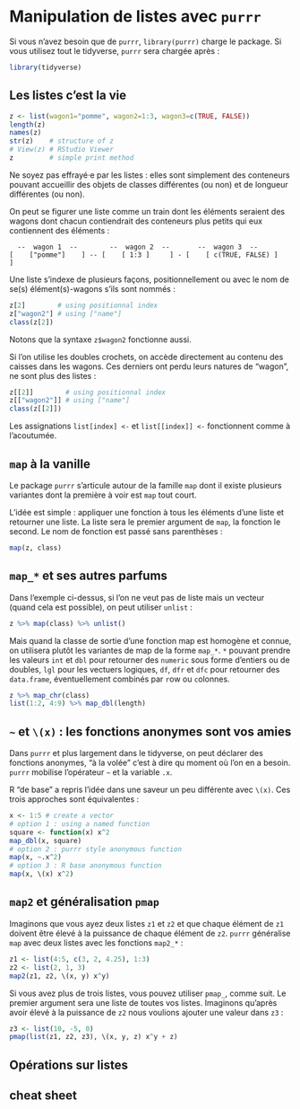 # Manipulation de listes avec `purrr`

Si vous n'avez besoin que de `purrr`, `library(purrr)` charge le package. Si vous utilisez tout le tidyverse, `purrr` sera chargée après :

```r
library(tidyverse)
```

## Les listes c'est la vie

```r
z <- list(wagon1="pomme", wagon2=1:3, wagon3=c(TRUE, FALSE))
length(z)
names(z)
str(z)    # structure of z
# View(z) # RStudio Viewer
z         # simple print method
```
Ne soyez pas effrayé·e par les listes : elles sont simplement des conteneurs pouvant accueillir des objets de classes différentes (ou non) et de longueur différentes (ou non). 

On peut se figurer une liste comme un train dont les éléments seraient des wagons dont chacun contiendrait des conteneurs plus petits qui eux contiennent des éléments :

```
  --  wagon 1  --        --  wagon 2  --       --  wagon 3  --
[    ["pomme"]    ] -- [    [ 1:3 ]     ] - [    [ c(TRUE, FALSE) ]    ]
```

Une liste s'indexe de plusieurs façons, positionnellement ou avec le nom de se(s) élément(s)-wagons s'ils sont nommés :

```r
z[2]        # using positionnal index
z["wagon2"] # using ["name"]
class(z[2])
```
Notons que la syntaxe `z$wagon2` fonctionne aussi.

Si l'on utilise les doubles crochets, on accède directement au contenu des caisses dans les wagons. Ces derniers ont perdu leurs natures de "wagon", ne sont plus des listes :

```r
z[[2]]        # using positionnal index
z[["wagon2"]] # using ["name"]
class(z[[2]])
```

Les assignations `list[index] <-` et `list[[index]] <-` fonctionnent comme à l'acoutumée.


## `map` à la vanille

Le package `purrr` s'articule autour de la famille `map` dont il existe plusieurs variantes dont la première à voir est `map` tout court. 

L'idée est simple : appliquer une fonction à tous les éléments d'une liste et retourner une liste. La liste sera le premier argument de `map`, la fonction le second. Le nom de fonction est passé sans parenthèses :

```r
map(z, class)
```
## `map_*` et ses autres parfums

Dans l'exemple ci-dessus, si l'on ne veut pas de liste mais un vecteur (quand cela est possible), on peut utiliser `unlist` :

```r
z %>% map(class) %>% unlist()
```

Mais quand la classe de sortie d'une fonction map est homogène et connue, on utilisera plutôt les variantes de map de la forme `map_*`. `*` pouvant prendre les valeurs `int` et `dbl` pour retourner des `numeric` sous forme d'entiers ou de doubles, `lgl` pour les vectuers logiques, `df`, `dfr` et `dfc` pour retourner des `data.frame`, éventuellement combinés par `r`ow ou `c`olonnes.

```r
z %>% map_chr(class)
list(1:2, 4:9) %>% map_dbl(length)
```

## `~` et `\(x)` : les fonctions anonymes sont vos amies

Dans `purrr` et plus largement dans le tidyverse, on peut déclarer des fonctions anonymes, "à la volée" c'est à dire qu moment où l'on en a besoin. `purrr` mobilise l'opérateur `~` et la variable `.x`. 

R "de base" a repris l'idée dans une saveur un peu différente avec `\(x)`. Ces trois approches sont équivalentes :
```r
x <- 1:5 # create a vector
# option 1 : using a named function
square <- function(x) x^2
map_dbl(x, square)
# option 2 : purrr style anonymous function
map(x, ~.x^2)    
# option 3 : R base anonymous function
map(x, \(x) x^2)  
```


## `map2` et généralisation `pmap`

Imaginons que vous ayez deux listes `z1` et `z2` et que chaque élément de `z1` doivent être élevé à la puissance de chaque élément de `z2`. `purrr` généralise `map` avec deux listes avec les fonctions `map2_*` :

```r
z1 <- list(4:5, c(3, 2, 4.25), 1:3)
z2 <- list(2, 1, 3)
map2(z1, z2, \(x, y) x^y)
```

Si vous avez plus de trois listes, vous pouvez utiliser `pmap_`, comme suit. Le premier argument sera une liste de toutes vos listes. Imaginons qu'après avoir élevé à la puissance de `z2` nous voulions ajouter une valeur dans `z3` :

```r
z3 <- list(10, -5, 0)
pmap(list(z1, z2, z3), \(x, y, z) x^y + z)
```

## Opérations sur listes

## cheat sheet
